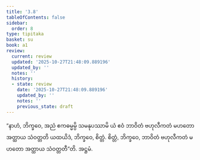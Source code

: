 ```yaml
---
title: '3.8'
tableOfContents: false
sidebar:
  order: 8
type: tipitaka
basket: su
book: a1
review:
  current: review
  updated: '2025-10-27T21:48:09.889196'
  updated_by: ''
  notes: ''
  history:
  - state: review
    date: '2025-10-27T21:48:09.889196'
    updated_by: ''
    notes: ''
    previous_state: draft
---
```



<ReviewStatus review={frontmatter.review} showDetails={true} />

<HypothesisAnnotation frontmatter={frontmatter} />

<DynamicBreadcrumb />

<Division number="28" book="a1" e="ch" v="15" p="5">

<Paragraph number="59" book="a1">
“နာဟံ, ဘိက္ခဝေ, အညံ ဧကဓမ္မမ္ပိ သမနုပဿာမိ ယံ ဧဝံ ဘာဝိတံ ဗဟုလီကတံ မဟတော အတ္ထာယ သံဝတ္တတိ ယထယိဒံ, ဘိက္ခဝေ, စိတ္တံ. စိတ္တံ, ဘိက္ခဝေ, ဘာဝိတံ ဗဟုလီကတံ မဟတော အတ္ထာယ သံဝတ္တတီ”တိ.

</Paragraph>
</Division>

<Paragraph number="60" type="center" book="a1">
အဋ္ဌမံ.
</Paragraph>